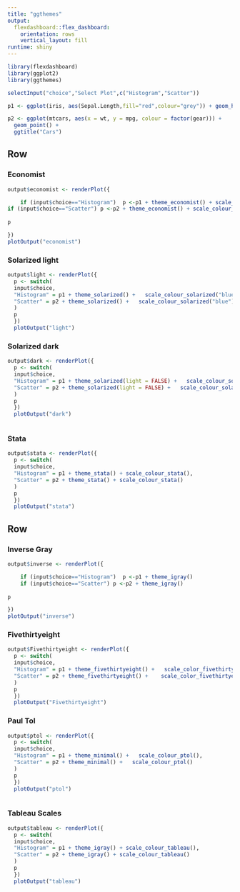 ```yaml
---
title: "ggthemes"
output: 
  flexdashboard::flex_dashboard:
    orientation: rows
    vertical_layout: fill
runtime: shiny    
---
```


```r
library(flexdashboard)
library(ggplot2)
library(ggthemes)
```

```r

selectInput("choice","Select Plot",c("Histogram","Scatter"))

```


```r

p1 <- ggplot(iris, aes(Sepal.Length,fill="red",colour="grey")) + geom_histogram()

p2 <- ggplot(mtcars, aes(x = wt, y = mpg, colour = factor(gear))) +
  geom_point() +
  ggtitle("Cars")

```

Row
-----------------------------------------------------------------------

### Economist 

```r

output$economist <- renderPlot({

    if (input$choice=="Histogram")  p <-p1 + theme_economist() + scale_colour_economist() 
if (input$choice=="Scatter") p <-p2 + theme_economist() + scale_colour_economist() 
  
p

})
plotOutput("economist")

```


### Solarized light

```r

output$light <- renderPlot({
  p <- switch(
  input$choice,
  "Histogram" = p1 + theme_solarized() +   scale_colour_solarized("blue"),
  "Scatter" = p2 + theme_solarized() +   scale_colour_solarized("blue")
  )
  p
  })
  plotOutput("light")
```

### Solarized dark

```r

output$dark <- renderPlot({
  p <- switch(
  input$choice,
  "Histogram" = p1 + theme_solarized(light = FALSE) +   scale_colour_solarized("red"),
  "Scatter" = p2 + theme_solarized(light = FALSE) +   scale_colour_solarized("red")
  )
  p
  })
  plotOutput("dark")



```

### Stata

```r

output$stata <- renderPlot({
  p <- switch(
  input$choice,
  "Histogram" = p1 + theme_stata() + scale_colour_stata(),
  "Scatter" = p2 + theme_stata() + scale_colour_stata()
  )
  p
  })
  plotOutput("stata")


```

Row
-----------------------------------------------------------------------

### Inverse Gray

```r

output$inverse <- renderPlot({

    if (input$choice=="Histogram")  p <-p1 + theme_igray() 
    if (input$choice=="Scatter") p <-p2 + theme_igray() 
  
p

})
plotOutput("inverse")

```


### Fivethirtyeight

```r

output$Fivethirtyeight <- renderPlot({
  p <- switch(
  input$choice,
  "Histogram" = p1 + theme_fivethirtyeight() +   scale_color_fivethirtyeight(),
  "Scatter" = p2 + theme_fivethirtyeight() +    scale_color_fivethirtyeight()
  )
  p
  })
  plotOutput("Fivethirtyeight")
```

### Paul Tol

```r

output$ptol <- renderPlot({
  p <- switch(
  input$choice,
  "Histogram" = p1 + theme_minimal() +   scale_colour_ptol(),
  "Scatter" = p2 + theme_minimal() +   scale_colour_ptol()
  )
  p
  })
  plotOutput("ptol")



```

### Tableau Scales

```r

output$tableau <- renderPlot({
  p <- switch(
  input$choice,
  "Histogram" = p1 + theme_igray() + scale_colour_tableau(),
  "Scatter" = p2 + theme_igray() + scale_colour_tableau()
  )
  p
  })
  plotOutput("tableau")


```